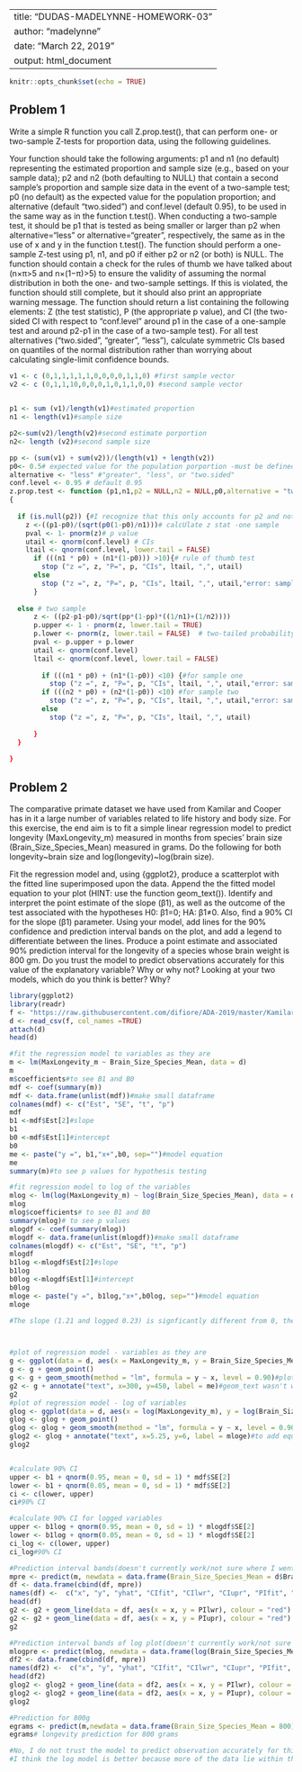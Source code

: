 --
title: "DUDAS-MADELYNNE-HOMEWORK-03"
author: "madelynne"
date: "March 22, 2019"
output: html_document
---

```r
knitr::opts_chunk$set(echo = TRUE)
```

## Problem 1

Write a simple R function you call Z.prop.test(), that can perform one- or two-sample Z-tests for proportion data, using the following guidelines.

Your function should take the following arguments: p1 and n1 (no default) representing the estimated proportion and sample size (e.g., based on your sample data); p2 and n2 (both defaulting to NULL) that contain a second sample’s proportion and sample size data in the event of a two-sample test; p0 (no default) as the expected value for the population proportion; and alternative (default “two.sided”) and conf.level (default 0.95), to be used in the same way as in the function t.test().
When conducting a two-sample test, it should be p1 that is tested as being smaller or larger than p2 when alternative=“less” or alternative=“greater”, respectively, the same as in the use of x and y in the function t.test().
The function should perform a one-sample Z-test using p1, n1, and p0 if either p2 or n2 (or both) is NULL.
The function should contain a check for the rules of thumb we have talked about (n×π>5 and n×(1−π)>5) to ensure the validity of assuming the normal distribution in both the one- and two-sample settings. If this is violated, the function should still complete, but it should also print an appropriate warning message.
The function should return a list containing the following elements: Z (the test statistic), P (the appropriate p value), and CI (the two-sided CI with respect to “conf.level” around p1 in the case of a one-sample test and around p2-p1 in the case of a two-sample test). For all test alternatives (“two.sided”, “greater”, “less”), calculate symmetric CIs based on quantiles of the normal distribution rather than worrying about calculating single-limit confidence bounds.
```r
v1 <- c (0,1,1,1,1,1,0,0,0,0,1,1,0) #first sample vector
v2 <- c (0,1,1,10,0,0,0,1,0,1,1,0,0) #second sample vector

  
p1 <- sum (v1)/length(v1)#estimated proportion
n1 <- length(v1)#sample size

p2<-sum(v2)/length(v2)#second estimate porportion 
n2<- length (v2)#second sample size 

pp <- (sum(v1) + sum(v2))/(length(v1) + length(v2))
p0<- 0.5# expected value for the population porportion -must be defined by user
alternative <- "less" #"greater", "less", or "two.sided"
conf.level <- 0.95 # default 0.95
z.prop.test <- function (p1,n1,p2 = NULL,n2 = NULL,p0,alternative = "two.sided", conf.level = 0.95, pp)
{
  
  if (is.null(p2)) {#I recognize that this only accounts for p2 and not n2 :(
    z <-((p1-p0)/(sqrt(p0(1-p0)/n1)))# calcUlate z stat -one sample
    pval <- 1- pnorm(z)# p value
    utail <- qnorm(conf.level) # CIs
    ltail <- qnorm(conf.level, lower.tail = FALSE)
      if (((n1 * p0) + (n1*(1-p0))) >10){# rule of thumb test
        stop ("z =", z, "P=", p, "CIs", ltail, ",", utail)
      else
        stop ("z =", z, "P=", p, "CIs", ltail, ",", utail,"error: sample is too small or expected proportion is too close to 1 or 0")
      }
    
  else # two sample
      z <- ((p2-p1-p0)/sqrt(pp*(1-pp)*((1/n1)+(1/n2))))
      p.upper <- 1 - pnorm(z, lower.tail = TRUE)
      p.lower <- pnorm(z, lower.tail = FALSE)  # two-tailed probability, so we add the upper and lower tails
      pval <- p.upper + p.lower
      utail <- qnorm(conf.level)
      ltail <- qnorm(conf.level, lower.tail = FALSE)
        
        if (((n1 * p0) + (n1*(1-p0)) <10) {#for sample one
          stop ("z =", z, "P=", p, "CIs", ltail, ",", utail,"error: sample 1 is too small or expected proportion is too close to 1 or 0")
        if (((n2 * p0) + (n2*(1-p0)) <10) #for sample two
          stop ("z =", z, "P=", p, "CIs", ltail, ",", utail,"error: sample 2 is too small or expected proportion is too close to 1 or 0")
        else
          stop ("z =", z, "P=", p, "CIs", ltail, ",", utail)
      
      }
  }
  
}

```
## Problem 2

The comparative primate dataset we have used from Kamilar and Cooper has in it a large number of variables related to life history and body size. For this exercise, the end aim is to fit a simple linear regression model to predict longevity (MaxLongevity_m) measured in months from species’ brain size (Brain_Size_Species_Mean) measured in grams. Do the following for both longevity~brain size and log(longevity)~log(brain size).

Fit the regression model and, using {ggplot2}, produce a scatterplot with the fitted line superimposed upon the data. Append the the fitted model equation to your plot (HINT: use the function geom_text()).
Identify and interpret the point estimate of the slope (β1), as well as the outcome of the test associated with the hypotheses H0: β1=0; HA: β1≠0. Also, find a 90% CI for the slope (β1) parameter.
Using your model, add lines for the 90% confidence and prediction interval bands on the plot, and add a legend to differentiate between the lines.
Produce a point estimate and associated 90% prediction interval for the longevity of a species whose brain weight is 800 gm. Do you trust the model to predict observations accurately for this value of the explanatory variable? Why or why not?
Looking at your two models, which do you think is better? Why?

```r
library(ggplot2)
library(readr)
f <- "https://raw.githubusercontent.com/difiore/ADA-2019/master/KamilarAndCooperData.csv"
d <- read_csv(f, col_names =TRUE)
attach(d)
head(d)

#fit the regression model to variables as they are
m <- lm(MaxLongevity_m ~ Brain_Size_Species_Mean, data = d)
m
m$coefficients#to see B1 and B0
mdf <- coef(summary(m))
mdf <- data.frame(unlist(mdf))#make small dataframe
colnames(mdf) <- c("Est", "SE", "t", "p")
mdf
b1 <-mdf$Est[2]#slope
b1
b0 <-mdf$Est[1]#intercept
b0
me <- paste("y =", b1,"x+",b0, sep="")#model equation
me
summary(m)#to see p values for hypothesis testing

#fit regression model to log of the variables
mlog <- lm(log(MaxLongevity_m) ~ log(Brain_Size_Species_Mean), data = d)
mlog
mlog$coefficients# to see B1 and B0
summary(mlog)# to see p values
mlogdf <- coef(summary(mlog))
mlogdf <- data.frame(unlist(mlogdf))#make small dataframe
colnames(mlogdf) <- c("Est", "SE", "t", "p")
mlogdf
b1log <-mlogdf$Est[2]#slope
b1log
b0log <-mlogdf$Est[1]#intercept
b0log
mloge <- paste("y =", b1log,"x+",b0log, sep="")#model equation
mloge

#The slope (1.21 and logged 0.23) is signficantly different from 0, the null hypothesis is rejected the alternative hypothesis is supported. p < 0.05 for both models.



#plot of regression model - variables as they are
g <- ggplot(data = d, aes(x = MaxLongevity_m, y = Brain_Size_Species_Mean))
g <- g + geom_point()
g <- g + geom_smooth(method = "lm", formula = y ~ x, level = 0.90)#plots lm & CIs
g2 <- g + annotate("text", x=300, y=450, label = me)#geom_text wasn't working for me
g2
#plot of regression model - log of variables
glog <- ggplot(data = d, aes(x = log(MaxLongevity_m), y = log(Brain_Size_Species_Mean)))
glog <- glog + geom_point()
glog <- glog + geom_smooth(method = "lm", formula = y ~ x, level = 0.90)#plots lm & CIs
glog2 <- glog + annotate("text", x=5.25, y=6, label = mloge)#to add equation to plot at point (5,6)
glog2


#calculate 90% CI
upper <- b1 + qnorm(0.95, mean = 0, sd = 1) * mdf$SE[2]
lower <- b1 + qnorm(0.05, mean = 0, sd = 1) * mdf$SE[2]  
ci <- c(lower, upper)
ci#90% CI

#calculate 90% CI for logged variables
upper <- b1log + qnorm(0.95, mean = 0, sd = 1) * mlogdf$SE[2]
lower <- b1log + qnorm(0.05, mean = 0, sd = 1) * mlogdf$SE[2]  
ci_log <- c(lower, upper)
ci_log#90% CI

#Prediction interval bands(doesn't currently work/not sure where I went wrong)
mpre <- predict(m, newdata = data.frame(Brain_Size_Species_Mean = d$Brain_Size_Species_Mean), interval = "prediction", level = 0.90)
df <- data.frame(cbind(df, mpre))
names(df) <-  c("x", "y", "yhat", "CIfit", "CIlwr", "CIupr", "PIfit", "PIlwr", "PIupr")
head(df)
g2 <- g2 + geom_line(data = df, aes(x = x, y = PIlwr), colour = "red")
g2 <- g2 + geom_line(data = df, aes(x = x, y = PIupr), colour = "red")
g2

#Prediction interval bands of log plot(doesn't currently work/not sure where I went wrong)
mlogpre <- predict(mlog, newdata = data.frame(log(Brain_Size_Species_Mean) = log(d$Brain_Size_Species_Mean)), interval = "prediction", level = 0.90)
df2 <- data.frame(cbind(df, mpre))
names(df2) <-  c("x", "y", "yhat", "CIfit", "CIlwr", "CIupr", "PIfit", "PIlwr", "PIupr")
head(df2)
glog2 <- glog2 + geom_line(data = df2, aes(x = x, y = PIlwr), colour = "red")
glog2 <- glog2 + geom_line(data = df2, aes(x = x, y = PIupr), colour = "red")
glog2

#Prediction for 800g
egrams <- predict(m,newdata = data.frame(Brain_Size_Species_Mean = 800), interval = "prediction", level = 0.90)
egrams# longevity prediction for 800 grams

#No, I do not trust the model to predict observation accurately for this value because the value beyond the range of the sample for this variable.
#I think the log model is better because more of the data lie within the prediction interval bands (probably if I could see them).
```